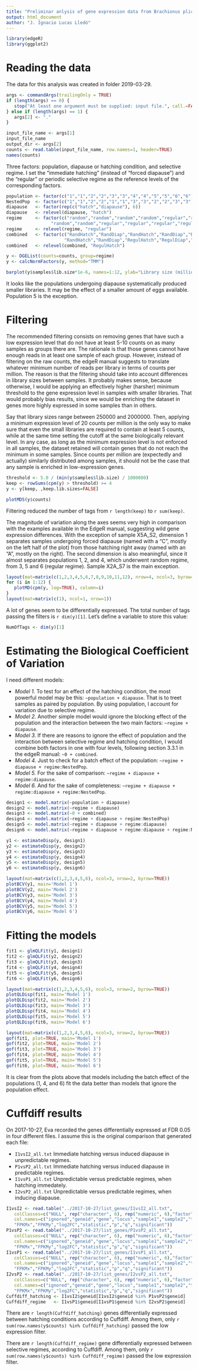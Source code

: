 ```yaml
---
title: "Preliminar anlysis of gene expression data from Brachionus plicatilis"
output: html_document
author: "J. Ignacio Lucas Lledó"
---
```


```r
library(edgeR)
library(ggplot2)
```
# Reading the data

The data for this analysis was created in folder 2019-03-29. 

```r
args <- commandArgs(trailingOnly = TRUE)
if (length(args) == 0) {
   stop("At least one argument must be supplied: input file.", call.=FALSE)
} else if (length(args) == 1) {
   args[2] <- "."
}

input_file_name <- args[1]
input_file_name
output_dir <- args[2]
counts <- read.table(input_file_name, row.names=1, header=TRUE)
names(counts)
```

Three factors: population, diapause or hatching condition, and selective regime.
I set the "immediate hatching" (instead of "forced diapause") and the "regular" or
periodic selective regime as the reference levels of the corresponding factors.

```r
population <- factor(c("1","1","2","2","3","3","4","4","5","5","6","6"))
NestedPop  <- factor(c("1","1","2","2","1","1","3","3","2","2","3","3"))
diapause   <- factor(rep(c("hatch","diapause"), 6))
diapause   <- relevel(diapause, "hatch")
regime     <- factor(c("random","random","random","random","regular","regular",
                 "random","random","regular","regular","regular","regular"))
regime     <- relevel(regime, "regular")
combined   <- factor(c("RandHatch","RandDiap","RandHatch","RandDiap","RegulHatch","RegulDiap",
                      "RandHatch","RandDiap","RegulHatch","RegulDiap","RegulHatch","RegulDiap"))
combined   <- relevel(combined, "RegulHatch")

y <- DGEList(counts=counts, group=regime)
y <- calcNormFactors(y, method="TMM")

barplot(y$samples$lib.size*1e-6, names=1:12, ylab="Library size (millions)")
```

It looks like the populations undergoing diapause systematically produced smaller
libraries. It may be the effect of a smaller amount of eggs available. Population 5
is the exception.


#  Filtering

The recommended filtering consists on removing genes that have such a low expression
level that do not have at least 5-10 counts on as many samples as groups there are. The
rationale is that those genes cannot have enough reads in at least one sample of each
group. However, instead of filtering on the raw counts, the edgeR manual suggests to
translate whatever minimum number of reads per library in terms of counts per million.
The reason is that the filtering should take into account differences in library sizes
between samples. It probably makes sense, because otherwise, I would be applying an
effectively higher (harsher) minimum threshold to the gene expression level in samples
with smaller libraries. That would probably bias results, since we would be enriching
the dataset in genes more highly expressed in some samples than in others.

Say that library sizes range between 250000 and 2000000. Then, applying a minimum expression
level of 20 counts per million is the only way to make sure that even the small libraries
are required to contain at least 5 counts, while at the same time setting the cutoff at the
same biologically relevant level. In any case, as long as the minimum expression
level is not enforced in all samples, the dataset retained will contain genes that do not
reach the minimum in some samples. Since counts per million are (expectedly and actually)
similarly distributed among samples, it should not be the case that any sample is enriched
in low-expression genes.

```r
threshold <- 5.0 / (min(y$samples$lib.size) / 1000000)
keep <- rowSums(cpm(y) > threshold) >= 4
y <- y[keep, ,keep.lib.sizes=FALSE]

plotMDS(y$counts)
```

Filtering reduced the number of tags from `r length(keep)` to `r sum(keep)`.

The magnitude of variation along the axes seems very high in comparison with the examples
available in the EdgeR manual, suggesting wild gene expression differences. With the exception
of sample X5A_S2, dimension 1 separates samples undergoing forced diapause (named with a "C",
mostly on the left half of the plot) from those hatching right away (named with an "A", mostly
on the right). The second dimension is also meaningful, since it almost separates populations
1, 2, and 4, which underwent random regime, from 3, 5 and 6 (regular regime). Sample X2A_S7 is
the main exception.

```r
layout(mat=matrix(c(1,2,3,4,5,6,7,8,9,10,11,12), nrow=4, ncol=3, byrow=TRUE), width=c(1,1,1), height=c(1,1,1,1))
for (i in 1:12) {
   plotMD(cpm(y, log=TRUE), column=i)
}
layout(mat=matrix(c(1), ncol=1, nrow=1))
```
A lot of genes seem to be differentially expressed. The total number of tags passing the filters is
`r dim(y)[1]`. Let's define a variable to store this value:

```r
NumOfTags <- dim(y)[1]
```

#  Estimating the Biological Coefficient of Variation

I need different models:

* *Model 1.* To test for an effect of the hatching condition, the most
powerful model may be this: `~population + diapause`. That is to treet samples as paired
by population. By using population, I account for variation due to selective regime.
* *Model 2.* Another simple model would ignore the blocking effect of the population
and the interaction between the two main factors: `~regime + diapause`.
* *Model 3.* If there are reasons to ignore the effect of population and the interaction
between selective regime and hatching condition, I would combine both factors in one with
four levels, following section 3.3.1 in the edgeR manual: `~0 + combined`.
* *Model 4.* Just to check for a batch effect of the population: `~regime + diapause + regime:NestedPop`.
* *Model 5.* For the sake of comparison: `~regime + diapause + regime:diapause`.
* *Model 6.* And for the sake of completeness: `~regime + diapause + regime:diapause + regime:NestedPop`.

```r
design1 <- model.matrix(~population + diapause)
design2 <- model.matrix(~regime + diapause)
design3 <- model.matrix(~0 + combined)
design4 <- model.matrix(~regime + diapause + regime:NestedPop)
design5 <- model.matrix(~regime + diapause + regime:diapause)
design6 <- model.matrix(~regime + diapause + regime:diapause + regime:NestedPop)

y1 <- estimateDisp(y, design1)
y2 <- estimateDisp(y, design2)
y3 <- estimateDisp(y, design3)
y4 <- estimateDisp(y, design4)
y5 <- estimateDisp(y, design5)
y6 <- estimateDisp(y, design6)

layout(mat=matrix(c(1,2,3,4,5,6), ncol=3, nrow=2, byrow=TRUE))
plotBCV(y1, main='Model 1')
plotBCV(y2, main='Model 2')
plotBCV(y3, main='Model 3')
plotBCV(y4, main='Model 4')
plotBCV(y5, main='Model 5')
plotBCV(y6, main='Model 6')
```

# Fitting the models

```r
fit1 <- glmQLFit(y1, design1)
fit2 <- glmQLFit(y2, design2)
fit3 <- glmQLFit(y3, design3)
fit4 <- glmQLFit(y4, design4)
fit5 <- glmQLFit(y5, design5)
fit6 <- glmQLFit(y6, design6)

layout(mat=matrix(c(1,2,3,4,5,6), ncol=3, nrow=2, byrow=TRUE))
plotQLDisp(fit1, main='Model 1')
plotQLDisp(fit2, main='Model 2')
plotQLDisp(fit3, main='Model 3')
plotQLDisp(fit4, main='Model 4')
plotQLDisp(fit5, main='Model 5')
plotQLDisp(fit6, main='Model 6')

layout(mat=matrix(c(1,2,3,4,5,6), ncol=3, nrow=2, byrow=TRUE))
gof(fit1, plot=TRUE, main='Model 1')
gof(fit2, plot=TRUE, main='Model 2')
gof(fit3, plot=TRUE, main='Model 3')
gof(fit4, plot=TRUE, main='Model 4')
gof(fit5, plot=TRUE, main='Model 5')
gof(fit6, plot=TRUE, main='Model 6')
```

It is clear from the plots above that models including the batch effect of the populations
(1, 4, and 6) fit the data better than models that ignore the population effect.

# Cuffdiff results
On 2017-10-27, Eva recorded the genes differentially expressed at FDR 0.05 in four different
files. I assume this is the original comparison that generated each file:

* `I1vsI2_all.txt` Immediate hatching versus induced diapause in unpredictable regimes.
* `P1vsP2_all.txt` Immediate hatching versus induced diapause in predictable regimes.
* `I1vsP1_all.txt` Unpredictable versus predictable regimes, when hatching immedately.
* `I2vsP2_all.txt` Unpredictable versus predictable regimes, when inducing diapause.

```r
I1vsI2 <- read.table("../2017-10-27/list_genes/I1vsI2_all.txt", 
   colClasses=c("NULL", rep("character", 6), rep("numeric", 6),"factor"),
   col.names=c("ignored","geneid","gene","locus","sample1","sample2","testStat",
   "FPKMx","FPKMy","log2FC","statistic","p","q","significant"))
P1vsP2 <- read.table("../2017-10-27/list_genes/P1vsP2_all.txt",
   colClasses=c("NULL", rep("character", 6), rep("numeric", 6),"factor"),
   col.names=c("ignored","geneid","gene","locus","sample1","sample2","testStat",
   "FPKMx","FPKMy","log2FC","statistic","p","q","significant"))
I1vsP1 <- read.table("../2017-10-27/list_genes/I1vsP1_all.txt",
   colClasses=c("NULL", rep("character", 6), rep("numeric", 6),"factor"),
   col.names=c("ignored","geneid","gene","locus","sample1","sample2","testStat",
   "FPKMx","FPKMy","log2FC","statistic","p","q","significant"))
I2vsP2 <- read.table("../2017-10-27/list_genes/I2vsP2_all.txt",
   colClasses=c("NULL", rep("character", 6), rep("numeric", 6),"factor"),
   col.names=c("ignored","geneid","gene","locus","sample1","sample2","testStat",
   "FPKMx","FPKMy","log2FC","statistic","p","q","significant"))
Cuffdiff_hatching <- I1vsI2$geneid[I1vsI2$geneid %in% P1vsP2$geneid]
Cuffdiff_regime   <- I1vsP1$geneid[I1vsP1$geneid %in% I2vsP2$geneid]
```

There are `r length(Cuffdiff_hatching)` genes differentially expressed between hatching
conditions according to Cuffdiff. Among them, only `r sum(row.names(y$counts) %in% Cuffdiff_hatching)`
passed the low expression filter.

There are `r length(Cuffdiff_regime)` gene differentially expressed between selective
regimes, according to Cuffdiff. Among them, only `r sum(row.names(y$counts) %in% Cuffdiff_regime)`
passed the low expression filter.
